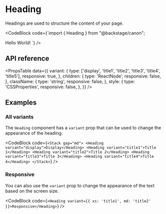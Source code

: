 
# Heading

Headings are used to structure the content of your page.

<Story id="heading--title-1" />

<CodeBlock
  code={`import { Heading } from "@backstage/canon";

<Heading variant="title1">Hello World!</Heading>
`} />

## API reference

<PropsTable
  data={{
    variant: {
      type: ['display', 'title1', 'title2', 'title3', 'title4', 'title5'],
      responsive: true,
    },
    children: {
      type: 'ReactNode',
      responsive: false,
    },
    className: {
      type: 'string',
      responsive: false,
    },
    style: {
      type: 'CSSProperties',
      responsive: false,
    },
  }}
/>

## Examples

### All variants

The `Heading` component has a `variant` prop that can be used to change the
appearance of the heading.

<Story id="heading--all-variants" />

<CodeBlock
  code={`<Stack gap="md">
    <Heading variant="display">Display</Heading>
    <Heading variant="title1">Title 1</Heading>
    <Heading variant="title2">Title 2</Heading>
    <Heading variant="title3">Title 3</Heading>
    <Heading variant="title4">Title 4</Heading>
</Stack>`}
/>

### Responsive

You can also use the `variant` prop to change the appearance of the text based
on the screen size.

<CodeBlock
  code={`<Heading variant={{ xs: 'title1', md: 'title2' }}>Responsive</Heading>`}
/>
